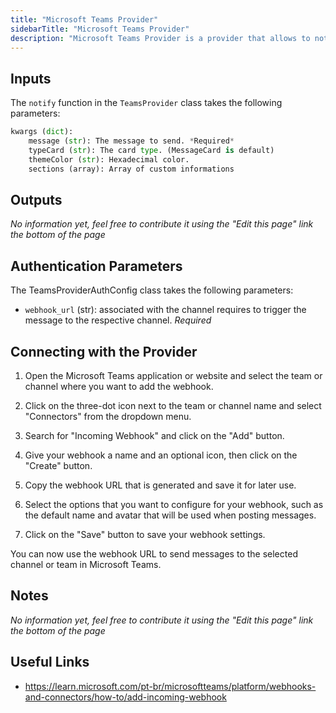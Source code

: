 ```yaml
---
title: "Microsoft Teams Provider"
sidebarTitle: "Microsoft Teams Provider"
description: "Microsoft Teams Provider is a provider that allows to notify alerts to Microsoft Teams chats."
---
```


## Inputs

The `notify` function in the `TeamsProvider` class takes the following parameters:

```python
kwargs (dict):
    message (str): The message to send. *Required*
    typeCard (str): The card type. (MessageCard is default)
    themeColor (str): Hexadecimal color.
    sections (array): Array of custom informations
```

## Outputs

_No information yet, feel free to contribute it using the "Edit this page" link the bottom of the page_

## Authentication Parameters

The TeamsProviderAuthConfig class takes the following parameters:

- `webhook_url` (str): associated with the channel requires to trigger the message to the respective channel. _Required_

## Connecting with the Provider

1. Open the Microsoft Teams application or website and select the team or channel where you want to add the webhook.

2. Click on the three-dot icon next to the team or channel name and select "Connectors" from the dropdown menu.

3. Search for "Incoming Webhook" and click on the "Add" button.

4. Give your webhook a name and an optional icon, then click on the "Create" button.

5. Copy the webhook URL that is generated and save it for later use.

6. Select the options that you want to configure for your webhook, such as the default name and avatar that will be used when posting messages.

7. Click on the "Save" button to save your webhook settings.

You can now use the webhook URL to send messages to the selected channel or team in Microsoft Teams.

## Notes

_No information yet, feel free to contribute it using the "Edit this page" link the bottom of the page_

## Useful Links

- https://learn.microsoft.com/pt-br/microsoftteams/platform/webhooks-and-connectors/how-to/add-incoming-webhook
